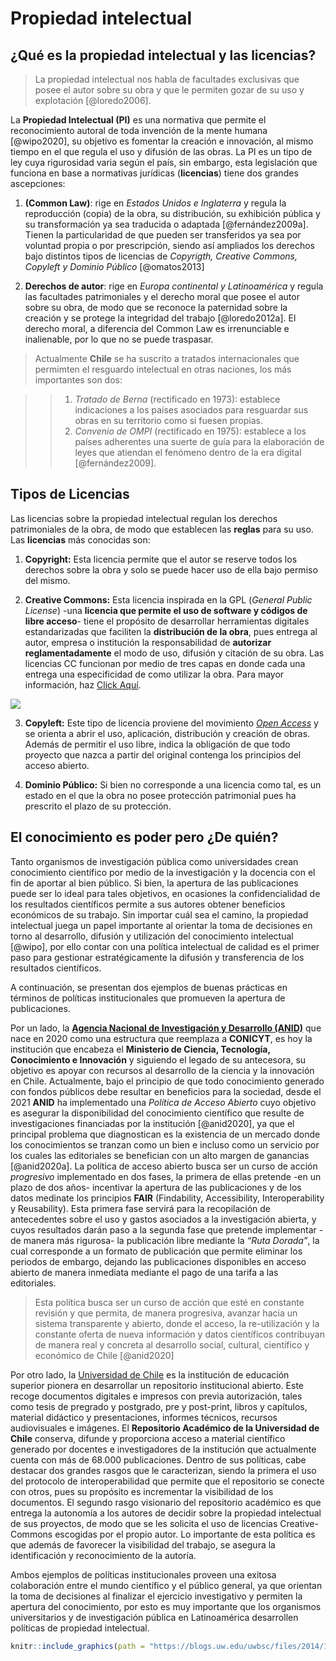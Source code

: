 # Propiedad intelectual {#propiedad}

## ¿Qué es la propiedad intelectual y las licencias?

> La propiedad intelectual nos habla de facultades exclusivas que posee el autor sobre su obra y que le permiten gozar de su uso y explotación [@loredo2006].

La **Propiedad Intelectual (PI)** es una normativa que permite el reconocimiento autoral de toda invención de la mente humana [@wipo2020], su objetivo es fomentar la creación e innovación, al mismo tiempo en el que regula el uso y difusión de las obras. La PI es un tipo de ley cuya rigurosidad varia según el país, sin embargo, esta legislación que funciona en base a normativas jurídicas (**licencias**) tiene dos grandes ascepciones:

1.  **(Common Law)**: rige en *Estados Unidos e Inglaterra* y regula la reproducción (copia) de la obra, su distribución, su exhibición pública y su transformación ya sea traducida o adaptada [@fernández2009a]. Tienen la particularidad de que pueden ser transferidos ya sea por voluntad propia o por prescripción, siendo así ampliados los derechos bajo distintos tipos de licencias de *Copyrigth, Creative Commons, Copyleft y Dominio Público* [@omatos2013]

2.  **Derechos de autor**: rige en *Europa continental y Latinoamérica* y regula las facultades patrimoniales y el derecho moral que posee el autor sobre su obra, de modo que se reconoce la paternidad sobre la creación y se protege la integridad del trabajo [@loredo2012a]. El derecho moral, a diferencia del Common Law es irrenunciable e inalienable, por lo que no se puede traspasar.

> Actualmente **Chile** se ha suscrito a tratados internacionales que permimten el resguardo intelectual en otras naciones, los más importantes son dos:

> > 1.  *Tratado de Berna* (rectificado en 1973): establece indicaciones a los países asociados para resguardar sus obras en su territorio como si fuesen propias.
> > 2.  *Convenio de OMPI* (rectificado en 1975): establece a los países adherentes una suerte de guía para la elaboración de leyes que atiendan el fenómeno dentro de la era digital [@fernández2009].

## Tipos de Licencias

Las licencias sobre la propiedad intelectual regulan los derechos patrimoniales de la obra, de modo que establecen las **reglas** para su uso. Las **licencias** más conocidas son:

1.  **Copyright:** Esta licencia permite que el autor se reserve todos los derechos sobre la obra y solo se puede hacer uso de ella bajo permiso del mismo.

2.  **Creative Commons:** Esta licencia inspirada en la GPL (*General Public License*) -una **licencia que permite el uso de software y códigos de libre acceso**- tiene el propósito de desarrollar herramientas digitales estandarizadas que faciliten la **distribución de la obra**, pues entrega al autor, empresa o institución la responsabilidad de **autorizar reglamentadamente** el modo de uso, difusión y citación de su obra. Las licencias CC funcionan por medio de tres capas en donde cada una entrega una especificidad de como utilizar la obra. Para mayor información, haz [Click Aquí](https://creativecommons.org/).

![](licencias.jpg)

3.  **Copyleft:** Este tipo de licencia proviene del movimiento [*Open Access*](https://open-access.net/en/information-on-open-access/history-of-the-open-access-movement) y se orienta a abrir el uso, aplicación, distribución y creación de obras. Además de permitir el uso libre, indica la obligación de que todo proyecto que nazca a partir del original contenga los principios del acceso abierto.

4.  **Dominio Público:** Si bien no corresponde a una licencia como tal, es un estado en el que la obra no posee protección patrimonial pues ha prescrito el plazo de su protección.

## El conocimiento es poder pero ¿De quién?

Tanto organismos de investigación pública como universidades crean conocimiento científico por medio de la investigación y la docencia con el fin de aportar al bien público. Si bien, la apertura de las publicaciones puede ser lo ideal para tales objetivos, en ocasiones la confidencialidad de los resultados científicos permite a sus autores obtener beneficios económicos de su trabajo. Sin importar cuál sea el camino, la propiedad intelectual juega un papel importante al orientar la toma de decisiones en torno al desarrollo, difusión y utilización del conocimiento intelectual [@wipo], por ello contar con una política intelectual de calidad es el primer paso para gestionar estratégicamente la difusión y transferencia de los resultados científicos.

A continuación, se presentan dos ejemplos de buenas prácticas en términos de políticas institucionales que promueven la apertura de publicaciones.

Por un lado, la [**Agencia Nacional de Investigación y Desarrollo (ANID)**](https://www.anid.cl/) que nace en 2020 como una estructura que reemplaza a **CONICYT**, es hoy la institución que encabeza el **Ministerio de Ciencia, Tecnología, Conocimiento e Innovación** y siguiendo el legado de su antecesora, su objetivo es apoyar con recursos al desarrollo de la ciencia y la innovación en Chile. Actualmente, bajo el principio de que todo conocimiento generado con fondos públicos debe resultar en beneficios para la sociedad, desde el 2021 **ANID** ha implementado una *Política de Acceso Abierto* cuyo objetivo es asegurar la disponibilidad del conocimiento científico que resulte de investigaciones financiadas por la institución [@anid2020], ya que el principal problema que diagnostican es la existencia de un mercado donde los conocimientos se tranzan como un bien e incluso como un servicio por los cuales las editoriales se benefician con un alto margen de ganancias [@anid2020a]. La política de acceso abierto busca ser un curso de acción *progresivo* implementado en dos fases, la primera de ellas pretende -en un plazo de dos años- incentivar la apertura de las publicaciones y de los datos medinate los principios **FAIR** (Findability, Accessibility, Interoperability y Reusability). Esta primera fase servirá para la recopilación de antecedentes sobre el uso y gastos asociados a la investigación abierta, y cuyos resultados darán paso a la segunda fase que pretende implementar -de manera más rigurosa- la publicación libre mediante la *"Ruta Dorada"*, la cual corresponde a un formato de publicación que permite eliminar los periodos de embargo, dejando las publicaciones disponibles en acceso abierto de manera inmediata mediante el pago de una tarifa a las editoriales.

> Esta política busca ser un curso de acción que esté en constante revisión y que permita, de manera progresiva, avanzar hacia un sistema transparente y abierto, donde el acceso, la re-utilización y la constante oferta de nueva información y datos científicos contribuyan de manera real y concreta al desarrollo social, cultural, científico y económico de Chile [@anid2020]

Por otro lado, la [Universidad de Chile](http://repositorio.uchile.cl/) es la institución de educación superior pionera en desarrollar un repositorio institucional abierto. Este recoge documentos digitales e impresos con previa autorización, tales como tesis de pregrado y postgrado, pre y post-print, libros y capítulos, material didáctico y presentaciones, informes técnicos, recursos audiovisuales e imágenes. El **Repositorio Académico de la Universidad de Chile** conserva, difunde y proporciona acceso a material científico generado por docentes e investigadores de la institución que actualmente cuenta con más de 68.000 publicaciones. Dentro de sus políticas, cabe destacar dos grandes rasgos que le caracterizan, siendo la primera el uso del protocolo de interoperabilidad que permite que el repositorio se conecte con otros, pues su propósito es incrementar la visibilidad de los documentos. El segundo rasgo visionario del repositorio académico es que entrega la autonomía a los autores de decidir sobre la propiedad intelectual de sus proyectos, de modo que se les solicita el uso de licencias Creative-Commons escogidas por el propio autor. Lo importante de esta política es que además de favorecer la visibilidad del trabajo, se asegura la identificación y reconocimiento de la autoría.

Ambos ejemplos de políticas institucionales proveen una exitosa colaboración entre el mundo científico y el público general, ya que orientan la toma de decisiones al finalizar el ejercicio investigativo y permiten la apertura del conocimiento, por esto es muy importante que los organismos universitarios y de investigación pública en Latinoamérica desarrollen políticas de propiedad intelectual.

```r
knitr::include_graphics(path = "https://blogs.uw.edu/uwbsc/files/2014/10/BenefitsofOA_KingsleyBrown.png")
```
